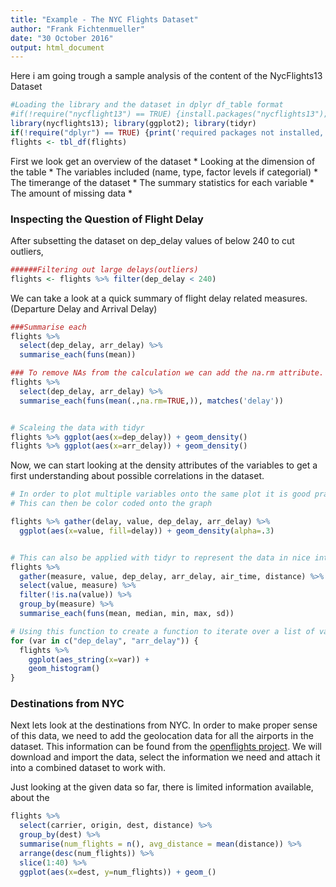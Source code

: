```yaml
---
title: "Example - The NYC Flights Dataset"
author: "Frank Fichtenmueller"
date: "30 October 2016"
output: html_document
---
```

Here i am going trough a sample analysis of the content of the NycFlights13 Dataset
```r
#Loading the library and the dataset in dplyr df_table format
#if(!require("nycflight13") == TRUE) {install.packages("nycflights13"); library(nycflights13)}
library(nycflights13); library(ggplot2); library(tidyr)
if(!require("dplyr") == TRUE) {print('required packages not installed, will install now');install.packages("dplyr")} else {print('package installed and loaded')}
flights <- tbl_df(flights)
```
First we look get an overview of the dataset
 * Looking at the dimension of the table
 * The variables included (name, type, factor levels if categorial)
 * The timerange of the dataset
 * The summary statistics for each variable
 * The amount of missing data
 * 

### Inspecting the Question of Flight Delay
After subsetting the dataset on dep_delay values of below 240 to cut outliers,
```r
######Filtering out large delays(outliers)
flights <- flights %>% filter(dep_delay < 240)

```
We can take a look at a quick summary of flight delay related measures.  
(Departure Delay and Arrival Delay)
```r
###Summarise each
flights %>%
  select(dep_delay, arr_delay) %>%
  summarise_each(funs(mean))

### To remove NAs from the calculation we can add the na.rm attribute. Here we pass the . to transport all current variables into the function
flights %>%
  select(dep_delay, arr_delay) %>%
  summarise_each(funs(mean(.,na.rm=TRUE,)), matches('delay'))


# Scaleing the data with tidyr
flights %>% ggplot(aes(x=dep_delay)) + geom_density()
flights %>% ggplot(aes(x=arr_delay)) + geom_density()
```  

Now, we can start looking at the density attributes of the variables to get a first understanding about possible correlations in the dataset.  

```r

# In order to plot multiple variables onto the same plot it is good practice to first gather() them into factor levels of one individual variable. 
# This can then be color coded onto the graph

flights %>% gather(delay, value, dep_delay, arr_delay) %>%
  ggplot(aes(x=value, fill=delay)) + geom_density(alpha=.3)


# This can also be applied with tidyr to represent the data in nice interpretational tables. 
flights %>%
  gather(measure, value, dep_delay, arr_delay, air_time, distance) %>%
  select(value, measure) %>%
  filter(!is.na(value)) %>%
  group_by(measure) %>%
  summarise_each(funs(mean, median, min, max, sd))

# Using this function to create a function to iterate over a list of variable names in the datapool. 
for (var in c("dep_delay", "arr_delay")) {
  flights %>%
    ggplot(aes_string(x=var)) +
    geom_histogram()
}

```

### Destinations from NYC
Next lets look at the destinations from NYC. 
In order to make proper sense of this data, we need to add the geolocation data for all the airports in the dataset. 
This information can be found from the [openflights project](www.github.com/jpatokal/openflights). We will download and import the data, select
the information we need and attach it into a combined dataset to work with. 

Just looking at the given data so far, there is limited information available, about the 
```r
flights %>%
  select(carrier, origin, dest, distance) %>%
  group_by(dest) %>%
  summarise(num_flights = n(), avg_distance = mean(distance)) %>%
  arrange(desc(num_flights)) %>%
  slice(1:40) %>%
  ggplot(aes(x=dest, y=num_flights)) + geom_()
  
```


